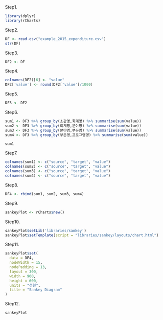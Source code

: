 
Step1.
```{r}
library(dplyr)
library(rCharts)
```


Step2.
```{r}
DF <- read.csv("example_2015_expenditure.csv")
str(DF)
```


Step3.
```{r}
DF2 <- DF
```


Step4.
```{r}
colnames(DF2)[6] <- "value"
DF2['value'] <- round(DF2['value']/1000)
```


Step5.
```{r}
DF3 <- DF2
```

Step6.
```{r}
sum1 <- DF3 %>% group_by(소관명,회계명) %>% summarise(sum(value))
sum2 <- DF3 %>% group_by(회계명,분야명) %>% summarise(sum(value))
sum3 <- DF3 %>% group_by(분야명,부문명) %>% summarise(sum(value))
sum4 <- DF3 %>% group_by(부문명,프로그램명) %>% summarise(sum(value))
```


```{r}
sum1
```

Step7.
```{r}
colnames(sum1) <- c("source", "target", "value")
colnames(sum2) <- c("source", "target", "value")
colnames(sum3) <- c("source", "target", "value")
colnames(sum4) <- c("source", "target", "value")
```


Step8.
```{r}
DF4 <- rbind(sum1, sum2, sum3, sum4)
```


Step9.
```{r}
sankeyPlot <- rCharts$new()
```


Step10.
```{r}
sankeyPlot$setLib('libraries/sankey')
sankeyPlot$setTemplate(script = "libraries/sankey/layouts/chart.html")
```


Step11.
```{r}
sankeyPlot$set(
  data = DF4,
  nodeWidth = 15,
  nodePadding = 13,
  layout = 300,
  width = 900,
  height = 600,
  units = "천원",
  title = "Sankey Diagram"
)
```


Step12.
```{r eval=F}
sankeyPlot
```



